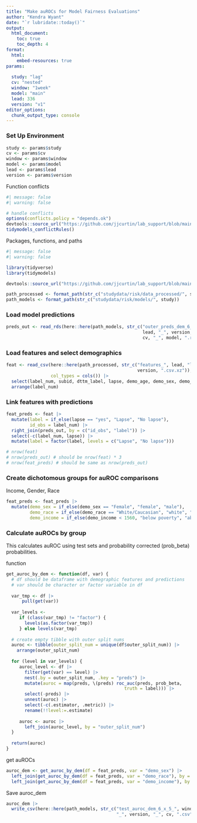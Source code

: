 ```yaml
---
title: "Make auROCs for Model Fairness Evaluations"
author: "Kendra Wyant"
date: "`r lubridate::today()`"
output: 
  html_document:
    toc: true 
    toc_depth: 4
format:
  html:
    embed-resources: true
params:
  
  study: "lag"
  cv: "nested"
  window: "1week"
  model: "main" 
  lead: 336
  version: "v1"
editor_options: 
  chunk_output_type: console
---
```


### Set Up Environment

```r
study <- params$study
cv <- params$cv
window <- params$window
model <- params$model
lead <- params$lead 
version <- params$version
```

Function conflicts
```r
#| message: false
#| warning: false

# handle conflicts
options(conflicts.policy = "depends.ok")
devtools::source_url("https://github.com/jjcurtin/lab_support/blob/main/fun_ml.R?raw=true")
tidymodels_conflictRules()
```

Packages, functions, and paths
```r
#| message: false
#| warning: false

library(tidyverse)
library(tidymodels)

devtools::source_url("https://github.com/jjcurtin/lab_support/blob/main/format_path.R?raw=true")

path_processed <- format_path(str_c("studydata/risk/data_processed/", study))
path_models <- format_path(str_c("studydata/risk/models/", study))
```


### Load model predictions

```r
preds_out <- read_rds(here::here(path_models, str_c("outer_preds_dem_6_x_5_", window, "_", 
                                                    lead, "_", version, "_", 
                                                    cv, "_", model, ".rds")))
```

### Load features and select demographics

```r
feat <- read_csv(here::here(path_processed, str_c("features_", lead, "lag_",
                                                  version, ".csv.xz")),
                 col_types = cols()) |> 
  select(label_num, subid, dttm_label, lapse, demo_age, demo_sex, demo_income, demo_race) |> 
  arrange(label_num) 
```

### Link features with predictions

```r
feat_preds <- feat |> 
  mutate(label = if_else(lapse == "yes", "Lapse", "No lapse"),
         id_obs = label_num) |>
  right_join(preds_out, by = c("id_obs", "label")) |> 
  select(-c(label_num, lapse)) |> 
  mutate(label = factor(label, levels = c("Lapse", "No lapse")))

# nrow(feat)
# nrow(preds_out) # should be nrow(feat) * 3
# nrow(feat_preds) # should be same as nrow(preds_out)
```

### Create dichotomous groups for auROC comparisons

Income, Gender, Race
```r
feat_preds <- feat_preds |> 
  mutate(demo_sex = if_else(demo_sex == "Female", "female", "male"),
         demo_race = if_else(demo_race == "White/Caucasian", "white", "not white"),
         demo_income = if_else(demo_income < 1560, "below poverty", "above poverty"))
```


### Calculate auROCs by group

This calculates auROC using test sets and probability corrected (prob_beta) probabilities.   

function
```r
get_auroc_by_dem <- function(df, var) {
  # df should be dataframe with demographic features and predictions
  # var should be character or factor variable in df
  
  var_tmp <- df |> 
      pull(get(var))
   
  var_levels <- 
     if (class(var_tmp) != "factor") {
       levels(as.factor(var_tmp))
     } else levels(var_tmp)
  
  # create empty tibble with outer split nums
  auroc <- tibble(outer_split_num = unique(df$outer_split_num)) |> 
    arrange(outer_split_num) 
    
  for (level in var_levels) {
     auroc_level <- df |>
       filter(get(var) == level) |> 
       nest(.by = outer_split_num, .key = "preds") |> 
       mutate(auroc = map(preds, \(preds) roc_auc(preds, prob_beta, 
                                             truth = label))) |> 
       select(-preds) |> 
       unnest(auroc) |> 
       select(-c(.estimator, .metric)) |> 
       rename(!!level:=.estimate)
     
     auroc <- auroc |> 
       left_join(auroc_level, by = "outer_split_num")
  }
  
  return(auroc)
}
```


get auROCs 
```r
auroc_dem <- get_auroc_by_dem(df = feat_preds, var = "demo_sex") |> 
  left_join(get_auroc_by_dem(df = feat_preds, var = "demo_race"), by = "outer_split_num") |> 
  left_join(get_auroc_by_dem(df = feat_preds, var = "demo_income"), by = "outer_split_num")
```


Save auroc_dem
```r
auroc_dem |> 
  write_csv(here::here(path_models, str_c("test_auroc_dem_6_x_5_", window, "_", lead, 
                                          "_", version, "_", cv, ".csv")))  
```
